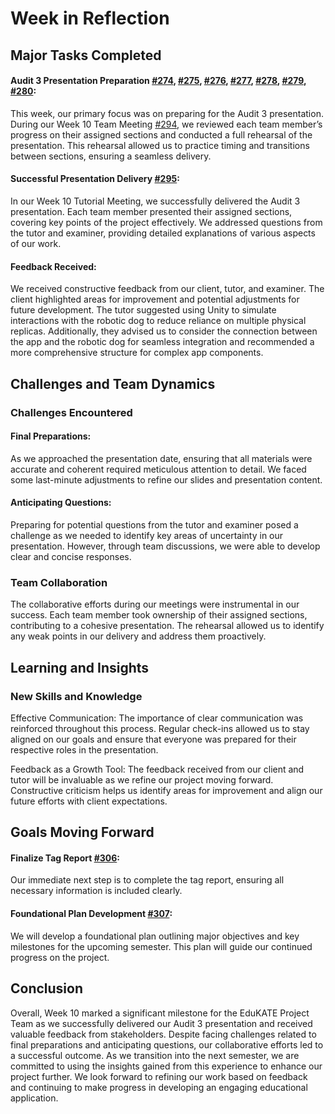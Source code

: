 # Week in Reflection

## Major Tasks Completed
#### Audit 3 Presentation Preparation [#274](https://github.com/24-S2-2-C-EduKATE/24-S2-2-C-EduKATE.github.io/issues/274), [#275](https://github.com/24-S2-2-C-EduKATE/24-S2-2-C-EduKATE.github.io/issues/275), [#276](https://github.com/24-S2-2-C-EduKATE/24-S2-2-C-EduKATE.github.io/issues/276), [#277](https://github.com/24-S2-2-C-EduKATE/24-S2-2-C-EduKATE.github.io/issues/277), [#278](https://github.com/24-S2-2-C-EduKATE/24-S2-2-C-EduKATE.github.io/issues/278), [#279](https://github.com/24-S2-2-C-EduKATE/24-S2-2-C-EduKATE.github.io/issues/279), [#280](https://github.com/24-S2-2-C-EduKATE/24-S2-2-C-EduKATE.github.io/issues/280): 
This week, our primary focus was on preparing for the Audit 3 presentation. During our Week 10 Team Meeting [#294](https://github.com/24-S2-2-C-EduKATE/24-S2-2-C-EduKATE.github.io/issues/294), we reviewed each team member’s progress on their assigned sections and conducted a full rehearsal of the presentation. This rehearsal allowed us to practice timing and transitions between sections, ensuring a seamless delivery.
  
#### Successful Presentation Delivery [#295](https://github.com/24-S2-2-C-EduKATE/24-S2-2-C-EduKATE.github.io/issues/295): 
In our Week 10 Tutorial Meeting, we successfully delivered the Audit 3 presentation. Each team member presented their assigned sections, covering key points of the project effectively. We addressed questions from the tutor and examiner, providing detailed explanations of various aspects of our work.
  
#### Feedback Received: 
We received constructive feedback from our client, tutor, and examiner. The client highlighted areas for improvement and potential adjustments for future development. The tutor suggested using Unity to simulate interactions with the robotic dog to reduce reliance on multiple physical replicas. Additionally, they advised us to consider the connection between the app and the robotic dog for seamless integration and recommended a more comprehensive structure for complex app components.
  
## Challenges and Team Dynamics
### Challenges Encountered
#### Final Preparations: 
As we approached the presentation date, ensuring that all materials were accurate and coherent required meticulous attention to detail. We faced some last-minute adjustments to refine our slides and presentation content.

#### Anticipating Questions: 
Preparing for potential questions from the tutor and examiner posed a challenge as we needed to identify key areas of uncertainty in our presentation. However, through team discussions, we were able to develop clear and concise responses.
  
### Team Collaboration
The collaborative efforts during our meetings were instrumental in our success. Each team member took ownership of their assigned sections, contributing to a cohesive presentation. The rehearsal allowed us to identify any weak points in our delivery and address them proactively.


## Learning and Insights
### New Skills and Knowledge
Effective Communication: The importance of clear communication was reinforced throughout this process. Regular check-ins allowed us to stay aligned on our goals and ensure that everyone was prepared for their respective roles in the presentation.

Feedback as a Growth Tool: The feedback received from our client and tutor will be invaluable as we refine our project moving forward. Constructive criticism helps us identify areas for improvement and align our future efforts with client expectations.

## Goals Moving Forward

#### Finalize Tag Report [#306](https://github.com/24-S2-2-C-EduKATE/24-S2-2-C-EduKATE.github.io/issues/306): 
Our immediate next step is to complete the tag report, ensuring all necessary information is included clearly.

#### Foundational Plan Development [#307](https://github.com/24-S2-2-C-EduKATE/24-S2-2-C-EduKATE.github.io/issues/307): 
We will develop a foundational plan outlining major objectives and key milestones for the upcoming semester. This plan will guide our continued progress on the project.


## Conclusion
Overall, Week 10 marked a significant milestone for the EduKATE Project Team as we successfully delivered our Audit 3 presentation and received valuable feedback from stakeholders. Despite facing challenges related to final preparations and anticipating questions, our collaborative efforts led to a successful outcome. As we transition into the next semester, we are committed to using the insights gained from this experience to enhance our project further. We look forward to refining our work based on feedback and continuing to make progress in developing an engaging educational application. 
